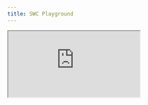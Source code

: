 ```yaml
---
title: SWC Playground
---
```


<iframe
  src="https://play.swc.net.cn"
  style={{
    width: '100%',
    height: 'calc(100vh - 64px)',
    border: 0,
    overflow: 'hidden',
    background: 'rgb(21, 21, 21)'
  }}
  title="SWC Playground"
  allow="accelerometer; ambient-light-sensor; camera; encrypted-media; geolocation; gyroscope; hid; microphone; midi; payment; usb; vr; xr-spatial-tracking; clipboard-write"
  sandbox="allow-autoplay allow-forms allow-modals allow-popups allow-presentation allow-same-origin allow-scripts"
/>
